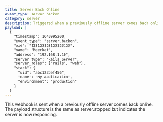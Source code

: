 ```yaml
---
title: Server Back Online
event_type: server.backon
category: server
description: Triggered when a previously offline server comes back online
payload: |
  {
    "timestamp": 1640995200,
    "event_type": "server.backon",
    "uid": "123123123123123123",
    "name": "Meerkat",
    "address": "192.168.1.10",
    "server_type": "Rails Server",
    "server_roles": ["rails", "web"],
    "stack": {
      "uid": "abc123def456",
      "name": "My Application",
      "environment": "production"
    }
  }
---
```


This webhook is sent when a previously offline server comes back online. The payload structure is the same as server.stopped but indicates the server is now responding.